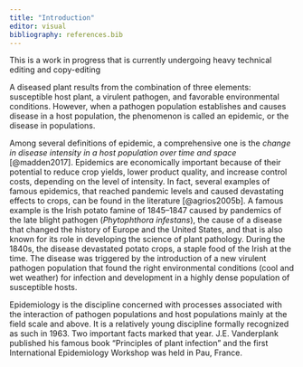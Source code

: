 ```yaml
---
title: "Introduction"
editor: visual
bibliography: references.bib
---
```


::: {.callout-note appearance="simple"}
This is a work in progress that is currently undergoing heavy technical editing and copy-editing
:::

A diseased plant results from the combination of three elements: susceptible host plant, a virulent pathogen, and favorable environmental conditions. However, when a pathogen population establishes and causes disease in a host population, the phenomenon is called an epidemic, or the disease in populations.

Among several definitions of epidemic, a comprehensive one is the *change in disease intensity in a host population over time and space* [@madden2017]. Epidemics are economically important because of their potential to reduce crop yields, lower product quality, and increase control costs, depending on the level of intensity. In fact, several examples of famous epidemics, that reached pandemic levels and caused devastating effects to crops, can be found in the literature [@agrios2005b]. A famous example is the Irish potato famine of 1845--1847 caused by pandemics of the late blight pathogen (*Phytophthora infestans*), the cause of a disease that changed the history of Europe and the United States, and that is also known for its role in developing the science of plant pathology. During the 1840s, the disease devastated potato crops, a staple food of the Irish at the time. The disease was triggered by the introduction of a new virulent pathogen population that found the right environmental conditions (cool and wet weather) for infection and development in a highly dense population of susceptible hosts.

Epidemiology is the discipline concerned with processes associated with the interaction of pathogen populations and host populations mainly at the field scale and above. It is a relatively young discipline formally recognized as such in 1963. Two important facts marked that year. J.E. Vanderplank published his famous book "Principles of plant infection" and the first International Epidemiology Workshop was held in Pau, France.
